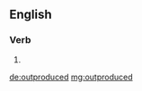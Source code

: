 ==English==

===Verb===
{{head|en}}

# {{en-past of|outproduce}}

[[de:outproduced]]
[[mg:outproduced]]